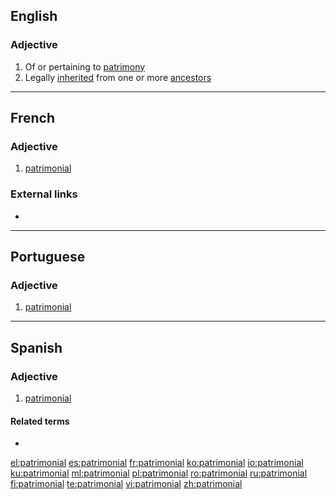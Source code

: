 ==English==

===Adjective===
{{en-adj|-}}

# Of or pertaining to [[patrimony]]
# Legally [[inherited]] from one or more [[ancestor]]s

----

==French==

===Adjective===
{{fr-adj}}

# [[#English|patrimonial]]

===External links===
* {{R:TLFi}}

----

==Portuguese==

===Adjective===
{{pt-adj|patrimonia|l}}

# [[#English|patrimonial]]

----

==Spanish==

===Adjective===
{{es-adj|pl=patrimoniales}}

# [[#English|patrimonial]]

====Related terms====
* {{l|es|patrimonio}}

[[el:patrimonial]]
[[es:patrimonial]]
[[fr:patrimonial]]
[[ko:patrimonial]]
[[io:patrimonial]]
[[ku:patrimonial]]
[[ml:patrimonial]]
[[pl:patrimonial]]
[[ro:patrimonial]]
[[ru:patrimonial]]
[[fi:patrimonial]]
[[te:patrimonial]]
[[vi:patrimonial]]
[[zh:patrimonial]]